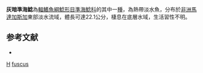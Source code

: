 {{Speciesbox
| taxon = Ancharius fuscus
| binomial_authority = [[Steindachner|Steindachner]], 1880
| status = DD
| status_system = IUCN3.1
| synonyms = *''Ancharius fusca'', <small>Steindachner, 1880</small>
}}

'''灰暗準海鯰'''為[[輻鰭魚綱|輻鰭魚綱]][[鯰形目|鯰形目]][[準海鯰科|準海鯰科]]的其中一[[種|種]]，為熱帶淡水魚，分布於[[非洲|非洲]][[馬達加斯加|馬達加斯加]]東部淡水流域，體長可達22.1公分，棲息在底層水域，生活習性不明。

==参考文献==
*{{FishBase_species|genus=Ancharius|species=fuscus|year=2015|month=5}}

{{Taxonbar}}
[[Category:1880年描述的鱼类|H]]
[[Category:準海鯰屬|fuscus]]